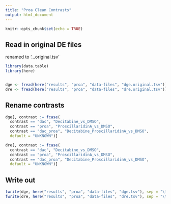 ```yaml
---
title: "Proa Clean Contrasts"
output: html_document
---
```


```r
knitr::opts_chunk$set(echo = TRUE)
```

## Read in original DE files

renamed to '...original.tsv'

```r
library(data.table)
library(here)


dge <- fread(here("results", "proa", "data-files", "dge.original.tsv"))
dre <- fread(here("results", "proa", "data-files", "dre.original.tsv"))
```

## Rename contrasts

```r
dge[, contrast := fcase(
  contrast == "dac", "Decitabine_vs_DMSO",
  contrast == "proa", "ProscillaridinA_vs_DMSO",
  contrast == "dac_proa", "Decitabine_ProscillaridinA_vs_DMSO",
  default = "UNKNOWN")]

dre[, contrast := fcase(
  contrast == "dac", "Decitabine_vs_DMSO",
  contrast == "proa", "ProscillaridinA_vs_DMSO",
  contrast == "dac_proa", "Decitabine_ProscillaridinA_vs_DMSO",
  default = "UNKNOWN")]
```

## Write out

```r
fwrite(dge, here("results", "proa", "data-files", "dge.tsv"), sep = "\t")
fwrite(dre, here("results", "proa", "data-files", "dre.tsv"), sep = "\t")
```

